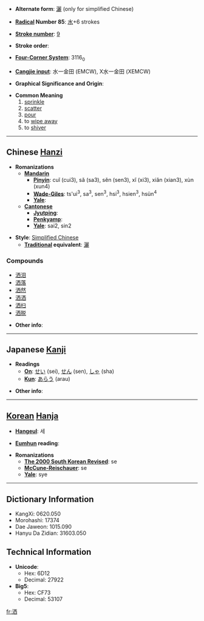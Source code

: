* '''Alternate form''': [[灑]] (only for simplified Chinese)

* '''[[Wiktionary:Chinese radical index| Radical]] Number 85''': [[Wiktionary:Chinese radical index 水|水]]+6 strokes

* '''[[Wiktionary:Chinese total strokes index|Stroke number]]''': [[Wiktionary:Chinese total strokes index 9|9]]

* '''Stroke order''': 

* '''[[Wiktionary:Chinese four corner index|Four-Corner System]]''': 3116<sub>0</sub>

* '''[[Wiktionary:Chinese Cangjie index|Cangjie input]]''': 水一金田 (EMCW), X水一金田 (XEMCW)

* '''Graphical Significance and Origin''': 

* '''Common Meaning'''
*# [[sprinkle]]
*# [[scatter]]
*# [[pour]]
*# to [[wipe away]]
*# to [[shiver]]


----

== Chinese [[Hanzi]] ==

* '''Romanizations'''
** '''[[Mandarin]]'''
*** '''[[Pinyin]]''': cuǐ (cui3), sǎ (sa3), sěn (sen3), xǐ (xi3), xiǎn (xian3), xùn (xun4)
*** '''[[Wade-Giles]]''': ts'ui<sup>3</sup>, sa<sup>3</sup>, sen<sup>3</sup>, hsi<sup>3</sup>, hsien<sup>3</sup>, hsün<sup>4</sup>
*** '''[[Yale]]''': 
** '''[[Cantonese]]'''
*** '''[[Jyutping]]''':
*** '''[[Penkyamp]]''': 
*** '''[[Yale]]''': sai2, sin2

* '''Style''': [[Simplified Chinese]] 
** '''[[Traditional Chinese|Traditional]] equivalent''': [[灑]]

===Compounds===
*[[洒泪]]
*[[洒落]]
*[[洒然]]
*[[洒洒]]
*[[洒扫]]
*[[洒脱]]

* '''Other info''': 

----

== Japanese [[Kanji]] ==

* '''Readings'''
** '''[[On]]''': [[せい]] (sei), [[せん]] (sen), [[しゃ]] (sha)
** '''[[Kun]]''': [[あらう]] (arau)

* '''Other info''':  

----

== [[Korean]] [[Hanja]] ==

* '''[[Hangeul]]''': 세

* '''[[Eumhun]] reading''': 

* '''Romanizations'''
** '''[[The 2000 South Korean Revised Romanization|The 2000 South Korean Revised]]''': se
** '''[[McCune-Reischauer]]''': se
** '''[[Yale]]''': sye

----

== Dictionary Information ==

* KangXi: 0620.050
* Morohashi: 17374
* Dae Jaweon: 1015.090
* Hanyu Da Zidian: 31603.050

== Technical Information ==

* '''Unicode''':
** Hex: 6D12
** Decimal: 27922
* '''Big5''':
** Hex: CF73
** Decimal: 53107

[[fr:洒]]